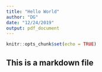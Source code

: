 ```yaml
---
title: "Hello World"
author: "DG"
date: "12/24/2019"
output: pdf_document
---
```


```r
knitr::opts_chunk$set(echo = TRUE)
```

## This is a markdown file
